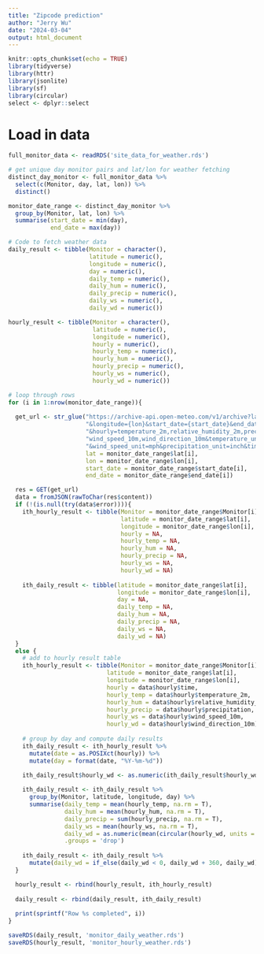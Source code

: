 ```yaml
---
title: "Zipcode prediction"
author: "Jerry Wu"
date: "2024-03-04"
output: html_document
---
```


```r
knitr::opts_chunk$set(echo = TRUE)
library(tidyverse)
library(httr)
library(jsonlite)
library(sf)
library(circular)
select <- dplyr::select
```

# Load in data
```r
full_monitor_data <- readRDS('site_data_for_weather.rds')
```
```r
# get unique day monitor pairs and lat/lon for weather fetching
distinct_day_monitor <- full_monitor_data %>%
  select(c(Monitor, day, lat, lon)) %>%
  distinct()

monitor_date_range <- distinct_day_monitor %>%
  group_by(Monitor, lat, lon) %>%
  summarise(start_date = min(day),
            end_date = max(day))
```


```r
# Code to fetch weather data
daily_result <- tibble(Monitor = character(),
                       latitude = numeric(),
                       longitude = numeric(),
                       day = numeric(),
                       daily_temp = numeric(),
                       daily_hum = numeric(),
                       daily_precip = numeric(),
                       daily_ws = numeric(),
                       daily_wd = numeric())

hourly_result <- tibble(Monitor = character(),
                        latitude = numeric(),
                        longitude = numeric(),
                        hourly = numeric(),
                        hourly_temp = numeric(),
                        hourly_hum = numeric(),
                        hourly_precip = numeric(),
                        hourly_ws = numeric(),
                        hourly_wd = numeric())

# loop through rows
for (i in 1:nrow(monitor_date_range)){
  
  get_url <- str_glue("https://archive-api.open-meteo.com/v1/archive?latitude={lat}",
                      "&longitude={lon}&start_date={start_date}&end_date={end_date}",
                      "&hourly=temperature_2m,relative_humidity_2m,precipitation,",
                      "wind_speed_10m,wind_direction_10m&temperature_unit=fahrenheit",
                      "&wind_speed_unit=mph&precipitation_unit=inch&timezone=America%2FLos_Angeles",
                      lat = monitor_date_range$lat[i],
                      lon = monitor_date_range$lon[i],
                      start_date = monitor_date_range$start_date[i],
                      end_date = monitor_date_range$end_date[i])

  res = GET(get_url)
  data = fromJSON(rawToChar(res$content))
  if (!(is.null(try(data$error)))){
    ith_hourly_result <- tibble(Monitor = monitor_date_range$Monitor[i],
                                latitude = monitor_date_range$lat[i],
                                longitude = monitor_date_range$lon[i],
                                hourly = NA,
                                hourly_temp = NA,
                                hourly_hum = NA,
                                hourly_precip = NA,
                                hourly_ws = NA,
                                hourly_wd = NA)
    
    ith_daily_result <- tibble(latitude = monitor_date_range$lat[i],
                               longitude = monitor_date_range$lon[i],
                               day = NA,
                               daily_temp = NA,
                               daily_hum = NA,
                               daily_precip = NA,
                               daily_ws = NA,
                               daily_wd = NA)
  }
  else {
    # add to hourly result table
    ith_hourly_result <- tibble(Monitor = monitor_date_range$Monitor[i],
                            latitude = monitor_date_range$lat[i],
                            longitude = monitor_date_range$lon[i],
                            hourly = data$hourly$time,
                            hourly_temp = data$hourly$temperature_2m,
                            hourly_hum = data$hourly$relative_humidity_2m,
                            hourly_precip = data$hourly$precipitation,
                            hourly_ws = data$hourly$wind_speed_10m,
                            hourly_wd = data$hourly$wind_direction_10m)
    
    # group by day and compute daily results
    ith_daily_result <- ith_hourly_result %>%
      mutate(date = as.POSIXct(hourly)) %>%
      mutate(day = format(date, "%Y-%m-%d"))
    
    ith_daily_result$hourly_wd <- as.numeric(ith_daily_result$hourly_wd)

    ith_daily_result <- ith_daily_result %>%
      group_by(Monitor, latitude, longitude, day) %>%
      summarise(daily_temp = mean(hourly_temp, na.rm = T),
                daily_hum = mean(hourly_hum, na.rm = T),
                daily_precip = sum(hourly_precip, na.rm = T),
                daily_ws = mean(hourly_ws, na.rm = T),
                daily_wd = as.numeric(mean(circular(hourly_wd, units = 'degrees'), na.rm=TRUE)),
                .groups = 'drop')
    
    ith_daily_result <- ith_daily_result %>%
      mutate(daily_wd = if_else(daily_wd < 0, daily_wd + 360, daily_wd))
  }

  hourly_result <- rbind(hourly_result, ith_hourly_result)
  
  daily_result <- rbind(daily_result, ith_daily_result)
  
  print(sprintf("Row %s completed", i))
}

saveRDS(daily_result, 'monitor_daily_weather.rds')
saveRDS(hourly_result, 'monitor_hourly_weather.rds')
```


